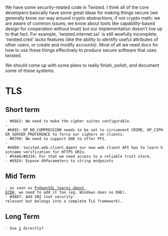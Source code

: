 We have some security-related code in Twisted.  I think all of the core developers basically have some great ideas for making things secure (we generally know our way around crypto abstractions, if not crypto math; we are aware of common issues; we know about tools like capability-based design for cooperation without trust) but our implementation doesn't live up to that fact.  For example, `twisted.internet.ssl` is still woefully incomplete, `twisted.cred` lacks features (like the ability to identify useful attributes of other users, or create and modify accounts).  Most of all we need docs for how to use these things effectively to produce secure software that uses twisted.

We should come up with some plans to really finish, polish, and document some of these systems.

= TLS =

== Short term ==

 - #6663: We need to make the cipher suites configurable.
 - #6801: OP_NO_COMPRESSION needs to be set to circumvent CRIME, OP_CIPHER_SERVER_PREFERENCE to force our ciphers on clients.
 - #6799: We need to support DHE to offer PFS.
 - #4888: twisted.web.client.Agent our new web client API has to learn hostname verification for HTTPS URIs.
 - #5446/#6334: For that we need access to a reliable trust store.
 - #6924: Expose dhParameters to string endpoints

== Mid Term ==

 - as soon as [https://github.com/pyca/pyopenssl/pull/9 PyOpenSSL learns about ECDH], we need to add it too (eg. Windows does no DHE).
 - #4887: Add SNI (not security-relevant but belongs into a complete TLS framework).

== Long Term ==

 - Use [https://cryptography.io/] directly?
